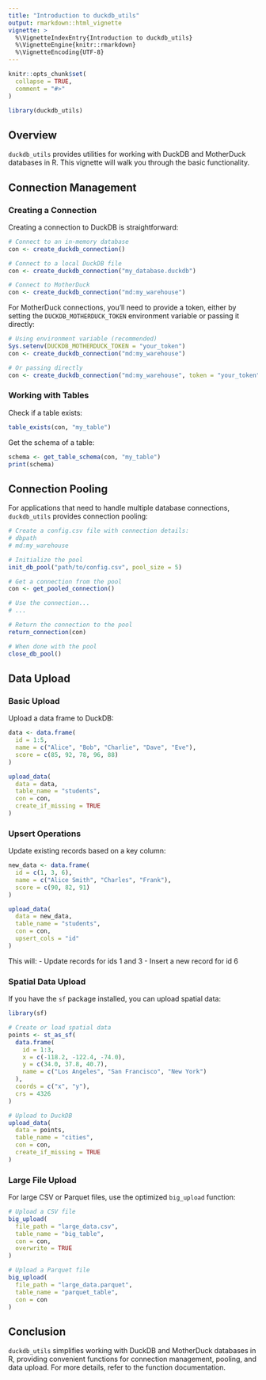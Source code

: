 ```yaml
---
title: "Introduction to duckdb_utils"
output: rmarkdown::html_vignette
vignette: >
  %\VignetteIndexEntry{Introduction to duckdb_utils}
  %\VignetteEngine{knitr::rmarkdown}
  %\VignetteEncoding{UTF-8}
---
```


```r
knitr::opts_chunk$set(
  collapse = TRUE,
  comment = "#>"
)
```

```r
library(duckdb_utils)
```

## Overview

`duckdb_utils` provides utilities for working with DuckDB and MotherDuck databases in R. This vignette will walk you through the basic functionality.

## Connection Management

### Creating a Connection

Creating a connection to DuckDB is straightforward:

```r
# Connect to an in-memory database
con <- create_duckdb_connection()

# Connect to a local DuckDB file
con <- create_duckdb_connection("my_database.duckdb")

# Connect to MotherDuck
con <- create_duckdb_connection("md:my_warehouse")
```

For MotherDuck connections, you'll need to provide a token, either by setting the `DUCKDB_MOTHERDUCK_TOKEN` environment variable or passing it directly:

```r
# Using environment variable (recommended)
Sys.setenv(DUCKDB_MOTHERDUCK_TOKEN = "your_token")
con <- create_duckdb_connection("md:my_warehouse")

# Or passing directly
con <- create_duckdb_connection("md:my_warehouse", token = "your_token")
```

### Working with Tables

Check if a table exists:

```r
table_exists(con, "my_table")
```

Get the schema of a table:

```r
schema <- get_table_schema(con, "my_table")
print(schema)
```

## Connection Pooling

For applications that need to handle multiple database connections, `duckdb_utils` provides connection pooling:

```r
# Create a config.csv file with connection details:
# dbpath
# md:my_warehouse

# Initialize the pool
init_db_pool("path/to/config.csv", pool_size = 5)

# Get a connection from the pool
con <- get_pooled_connection()

# Use the connection...
# ...

# Return the connection to the pool
return_connection(con)

# When done with the pool
close_db_pool()
```

## Data Upload

### Basic Upload

Upload a data frame to DuckDB:

```r
data <- data.frame(
  id = 1:5,
  name = c("Alice", "Bob", "Charlie", "Dave", "Eve"),
  score = c(85, 92, 78, 96, 88)
)

upload_data(
  data = data,
  table_name = "students",
  con = con,
  create_if_missing = TRUE
)
```

### Upsert Operations

Update existing records based on a key column:

```r
new_data <- data.frame(
  id = c(1, 3, 6),
  name = c("Alice Smith", "Charles", "Frank"),
  score = c(90, 82, 91)
)

upload_data(
  data = new_data,
  table_name = "students",
  con = con,
  upsert_cols = "id"
)
```

This will:
- Update records for ids 1 and 3
- Insert a new record for id 6

### Spatial Data Upload

If you have the `sf` package installed, you can upload spatial data:

```r
library(sf)

# Create or load spatial data
points <- st_as_sf(
  data.frame(
    id = 1:3,
    x = c(-118.2, -122.4, -74.0),
    y = c(34.0, 37.8, 40.7),
    name = c("Los Angeles", "San Francisco", "New York")
  ),
  coords = c("x", "y"),
  crs = 4326
)

# Upload to DuckDB
upload_data(
  data = points,
  table_name = "cities",
  con = con,
  create_if_missing = TRUE
)
```

### Large File Upload

For large CSV or Parquet files, use the optimized `big_upload` function:

```r
# Upload a CSV file
big_upload(
  file_path = "large_data.csv",
  table_name = "big_table",
  con = con,
  overwrite = TRUE
)

# Upload a Parquet file
big_upload(
  file_path = "large_data.parquet",
  table_name = "parquet_table",
  con = con
)
```

## Conclusion

`duckdb_utils` simplifies working with DuckDB and MotherDuck databases in R, providing convenient functions for connection management, pooling, and data upload. For more details, refer to the function documentation.

